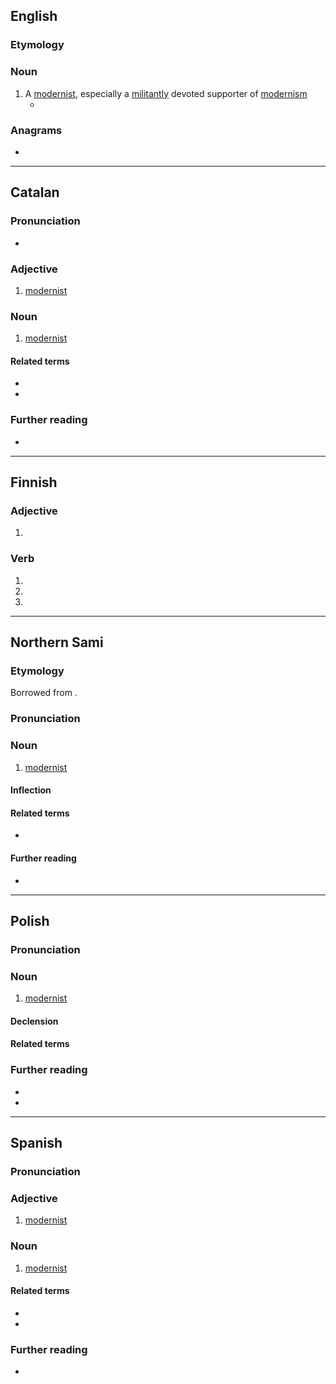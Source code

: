 ==English==

===Etymology===
{{bor|en|es|modernista}}

===Noun===
{{en-noun}}

# A [[modernist]], especially a [[militantly]] devoted supporter of [[modernism]]
#* {{quote-journal|en|2009|January 11|Bono|Notes From the Chairman|New York Times|url=http://www.nytimes.com/2009/01/11/opinion/11bono.html
|passage=Francis Albert Sinatra, painter, '''modernista'''.}}

===Anagrams===
* {{anagrams|en|a=adeimnorst|matronised|tarsonemid}}

----

==Catalan==

===Pronunciation===
* {{ca-IPA}}

===Adjective===
{{ca-adj|mf}}

# [[modernist]]

===Noun===
{{ca-noun|mf}}

# [[modernist]]

====Related terms====
* {{l|ca|modern}}
* {{l|ca|modernisme}}

===Further reading===
* {{R:IEC2}}

----

==Finnish==

===Adjective===
{{head|fi|adjective form}}

# {{fi-form of|moderni|case=elative|pl=singular}}

===Verb===
{{head|fi|verb form}}

# {{fi-form of|modernistaa|mood=indicative|tense=present connegative}}
# {{fi-form of|modernistaa|pr=second-person|pl=singular|mood=imperative|tense=present}}
# {{fi-form of|modernistaa|pr=second-person|pl=singular|mood=imperative|tense=present connegative}}

----

==Northern Sami==

===Etymology===
Borrowed from {{bor|se|no|modernist}}.

===Pronunciation===
{{rfp|se}}

===Noun===
{{se-noun}}

# [[modernist]]

====Inflection====
{{se-infl-noun-even|modernista}}

====Related terms====
* {{l|se|modernisma}}

====Further reading====
* {{R:Álgu|}}

----

==Polish==

===Pronunciation===
{{pl-p}}

===Noun===
{{pl-noun|m-pr|f=modernistka}}

# [[modernist]]

====Declension====
{{pl-decl-noun-m-pr}}

====Related terms====
{{col3|pl|title=adjective|modernistyczny}}
{{col3|pl|title=adverb|modernistycznie}}
{{col3|pl|title=noun|modernizm}}

===Further reading===
* {{R:pl:WSJP}}
* {{R:pl:PWN}}

{{C|pl|Art|Culture|Society|Male people}}

----

==Spanish==

===Pronunciation===
{{es-IPA}}

===Adjective===
{{es-adj}}

# [[modernist]]

===Noun===
{{es-noun|mf}}

# [[modernist]]

====Related terms====
* {{l|es|modernismo}}
* {{l|es|moderno}}

===Further reading===
* {{R:es:DRAE}}